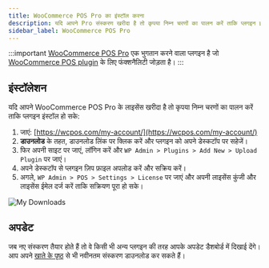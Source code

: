 ```yaml
---
title: WooCommerce POS Pro का इंस्टॉल करना
description: यदि आपने Pro संस्करण खरीदा है तो कृपया निम्न चरणों का पालन करें ताकि प्लगइन इंस्टॉल हो सके।
sidebar_label: WooCommerce POS Pro
---
```


:::important
[WooCommerce POS Pro](http://wcpos.com/pro) एक भुगतान करने वाला प्लगइन है जो [WooCommerce POS plugin](http://wordpress.org/plugins/woocommerce-pos/) के लिए फंक्शनैलिटी जोड़ता है।
:::

## इंस्टॉलेशन

यदि आपने WooCommerce POS Pro के लाइसेंस खरीदा है तो कृपया निम्न चरणों का पालन करें ताकि प्लगइन इंस्टॉल हो सके:

1.  जाएं: [https://wcpos.com/my-account/](https://wcpos.com/my-account/)
2.  **डाउनलोड** के तहत, डाउनलोड लिंक पर क्लिक करें और प्लगइन को अपने डेस्कटॉप पर सहेजें।
3.  फिर अपनी साइट पर जाएं, लॉगिन करें और `WP Admin > Plugins > Add New > Upload Plugin` पर जाएं।
4.  अपने डेस्कटॉप से प्लगइन ज़िप फ़ाइल अपलोड करें और सक्रिय करें।
5.  अगले, `WP Admin > POS > Settings > License` पर जाएं और अपनी लाइसेंस कुंजी और लाइसेंस ईमेल दर्ज करें ताकि सक्रियण पूरा हो सके।

![My Downloads](https://wcpos.com/wp-content/uploads/2014/07/my-download.png "आप अपने खाते के पृष्ठ पर WooCommerce POS Pro डाउनलोड कर सकते हैं")

## अपडेट

जब नए संस्करण तैयार होते हैं तो वे किसी भी अन्य प्लगइन की तरह आपके अपडेट डैशबोर्ड में दिखाई देंगे। आप अपने [खाते के पृष्ठ](https://wcpos.com/my-account/) से भी नवीनतम संस्करण डाउनलोड कर सकते हैं।